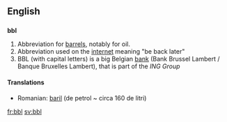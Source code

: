==English==

==={{Initialism}}===
'''bbl'''

# Abbreviation for [[barrel]]s, notably for oil.
# Abbreviation used on the [[internet]] meaning "be back later"
# BBL (with capital letters) is a big Belgian [[bank]] (Bank Brussel Lambert / Banque Bruxelles Lambert), that is part of the ''ING Group''

====Translations====
{{trans-top|abbreviation for "barrels"}}
* Romanian: [[baril]] (de petrol ~ circa 160 de litri)
{{trans-mid}}
{{trans-bottom}}

[[fr:bbl]]
[[sv:bbl]]
